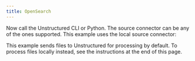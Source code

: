 ```yaml
---
title: OpenSearch
---
```



<NewDocument />


<SharedOpenSearch />

Now call the Unstructured CLI or Python. The source connector can be any of the ones supported. This example uses the local source connector:

This example sends files to Unstructured for processing by default. To process files locally instead, see the instructions at the end of this page.


<CodeGroup>
  <OpenSearchAPISh />
  <OpenSearchAPIPyV2 />
  <OpenSearchAPIPyV1 />
</CodeGroup>


<SharedPartitionByAPIOSS/>

